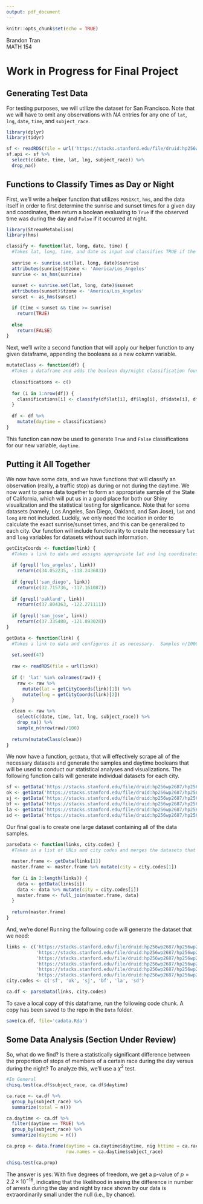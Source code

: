 ```yaml
---
output: pdf_document
---
```


```r
knitr::opts_chunk$set(echo = TRUE)
```
Brandon Tran\
MATH 154

# Work in Progress for Final Project

## Generating Test Data
For testing purposes, we will utilize the dataset for San Francisco.  Note that we will have to omit any observations with $NA$ entries for any one of `lat`, `lng`, `date`, `time`, and `subject_race`.

```r
library(dplyr)
library(tidyr)
```

```r
sf <- readRDS(file = url('https://stacks.stanford.edu/file/druid:hp256wp2687/hp256wp2687_ca_san_francisco_2019_08_13.rds'))
sf.api <- sf %>%
  select(c(date, time, lat, lng, subject_race)) %>%
  drop_na()
```

## Functions to Classify Times as Day or Night
First, we'll write a helper function that utilizes `POSIXct`, `hms`, and the data itself in order to first determine the sunrise and sunset times for a given day and coordinates, then return a boolean evaluating to `True` if the observed time was during the day and `False` if it occurred at night.

```r
library(StreamMetabolism)
library(hms)
```

```r
classify <- function(lat, long, date, time) {
  #Takes lat, long, time, and date as input and classifies TRUE if the time is at day and FALSE if at night.
  
  sunrise <- sunrise.set(lat, long, date)$sunrise
  attributes(sunrise)$tzone <- 'America/Los_Angeles'
  sunrise <- as_hms(sunrise)
  
  sunset <- sunrise.set(lat, long, date)$sunset
  attributes(sunset)$tzone <- 'America/Los_Angeles'
  sunset <- as_hms(sunset)

  if (time < sunset && time >= sunrise)
    return(TRUE)
  
  else
    return(FALSE)
}
```

Next, we'll write a second function that will apply our helper function to any given dataframe, appending the booleans as a new column variable.

```r
mutateClass <- function(df) {
  #Takes a dataframe and adds the boolean day/night classification found via `classify` as a new column.
  
  classifications <- c()
  
  for (i in 1:nrow(df)) {
    classifications[i] <- classify(df$lat[i], df$lng[i], df$date[i], df$time[i])
  }
  
  df <- df %>%
    mutate(daytime = classifications)
}
```

This function can now be used to generate `True` and `False` classifications for our new variable, `daytime`.

## Putting it All Together
We now have some data, and we have functions that will classify an observation (really, a traffic stop) as during or not during the daytime.  We now want to parse data together to form an appropriate sample of the State of California, which will put us in a good place for both our Shiny visualization and the statistical testing for signficance.  Note that for some datasets (namely, Los Angeles, San Diego, Oakland, and San Jose), `lat` and `long` are not included.  Luckily, we only need the location in order to calculate the exact sunrise/sunset times, and this can be generalized to each city.  Our function will include functionality to create the necessary `lat` and `long` variables for datasets without such information.

```r
getCityCoords <- function(link) {
  #Takes a link to data and assigns appropriate lat and lng coordinates.
  
  if (grepl('los_angeles', link))
    return(c(34.052235, -118.243683))
  
  if (grepl('san_diego', link))
    return(c(32.715736, -117.161087))
  
  if (grepl('oakland', link))
    return(c(37.804363, -122.271111))
  
  if (grepl('san_jose', link))
    return(c(37.335480, -121.893028))
}

getData <- function(link) {
  #Takes a link to data and configures it as necessary.  Samples n/10000 traffic stops.  Returns a mutated `daytime` variable.
  
  set.seed(47)
  
  raw <- readRDS(file = url(link))
  
  if (! 'lat' %in% colnames(raw)) {
    raw <- raw %>%
      mutate(lat = getCityCoords(link)[1]) %>%
      mutate(lng = getCityCoords(link)[2])
  }

  clean <- raw %>%
    select(c(date, time, lat, lng, subject_race)) %>%
    drop_na() %>%
    sample_n(nrow(raw)/100)
  
  return(mutateClass(clean))
}
```

We now have a function, `getData`, that will effectively scrape all of the necessary datasets and generate the samples and daytime booleans that will be used to conduct our statistical analyses and visualizations.  The following function calls will generate individual datasets for each city.

```r
sf <- getData('https://stacks.stanford.edu/file/druid:hp256wp2687/hp256wp2687_ca_san_francisco_2019_08_13.rds')
ok <- getData('https://stacks.stanford.edu/file/druid:hp256wp2687/hp256wp2687_ca_oakland_2019_08_13.rds')
sj <- getData('https://stacks.stanford.edu/file/druid:hp256wp2687/hp256wp2687_ca_san_jose_2019_08_13.rds')
bf <- getData('https://stacks.stanford.edu/file/druid:hp256wp2687/hp256wp2687_ca_bakersfield_2019_08_13.rds')
la <- getData('https://stacks.stanford.edu/file/druid:hp256wp2687/hp256wp2687_ca_los_angeles_2019_08_13.rds')
sd <- getData('https://stacks.stanford.edu/file/druid:hp256wp2687/hp256wp2687_ca_san_diego_2019_08_13.rds')
```

Our final goal is to create one large dataset containing all of the data samples.

```r
parseData <- function(links, city.codes) {
  #Takes in a list of URLs and city codes and merges the datasets that are scraped from the sources.
  
  master.frame <- getData(links[1])
  master.frame <- master.frame %>% mutate(city = city.codes[1])
  
  for (i in 2:length(links)) {
    data <- getData(links[i])
    data <- data %>% mutate(city = city.codes[i])
    master.frame <- full_join(master.frame, data)
  }
  
  return(master.frame)
}
```

And, we're done!  Running the following code will generate the dataset that we need:

```r
links <- c('https://stacks.stanford.edu/file/druid:hp256wp2687/hp256wp2687_ca_san_francisco_2019_08_13.rds',
           'https://stacks.stanford.edu/file/druid:hp256wp2687/hp256wp2687_ca_oakland_2019_08_13.rds',
           'https://stacks.stanford.edu/file/druid:hp256wp2687/hp256wp2687_ca_san_jose_2019_08_13.rds',
           'https://stacks.stanford.edu/file/druid:hp256wp2687/hp256wp2687_ca_bakersfield_2019_08_13.rds',
           'https://stacks.stanford.edu/file/druid:hp256wp2687/hp256wp2687_ca_los_angeles_2019_08_13.rds',
           'https://stacks.stanford.edu/file/druid:hp256wp2687/hp256wp2687_ca_san_diego_2019_08_13.rds')
city.codes <- c('sf', 'ok', 'sj', 'bf', 'la', 'sd')

ca.df <- parseData(links, city.codes)
```

To save a local copy of this dataframe, run the following code chunk.  A copy has been saved to the repo in the `Data` folder.

```r
save(ca.df, file='cadata.Rda')
```

## Some Data Analysis (Section Under Review)
So, what do we find?  Is there a statistically significant difference between the proportion of stops of members of a certain race during the day versus during the night?  To analyze this, we'll use a $\chi^2$ test.

```r
#In General
chisq.test(ca.df$subject_race, ca.df$daytime)

ca.race <- ca.df %>%
  group_by(subject_race) %>%
  summarize(total = n())

ca.daytime <- ca.df %>%
  filter(daytime == TRUE) %>%
  group_by(subject_race) %>%
  summarize(daytime = n())

ca.prop <- data.frame(daytime = ca.daytime$daytime, nig httime = ca.race$total - ca.daytime$daytime, 
                      row.names = ca.daytime$subject_race)

chisq.test(ca.prop)
```

The answer is yes: With five degrees of freedom, we get a p-value of $p = 2.2 \times 10^{-16}$, indicating that the likelihood in seeing the difference in number of arrests during the day and night by race shown by our data is extraordinarily small under the null (i.e., by chance).




